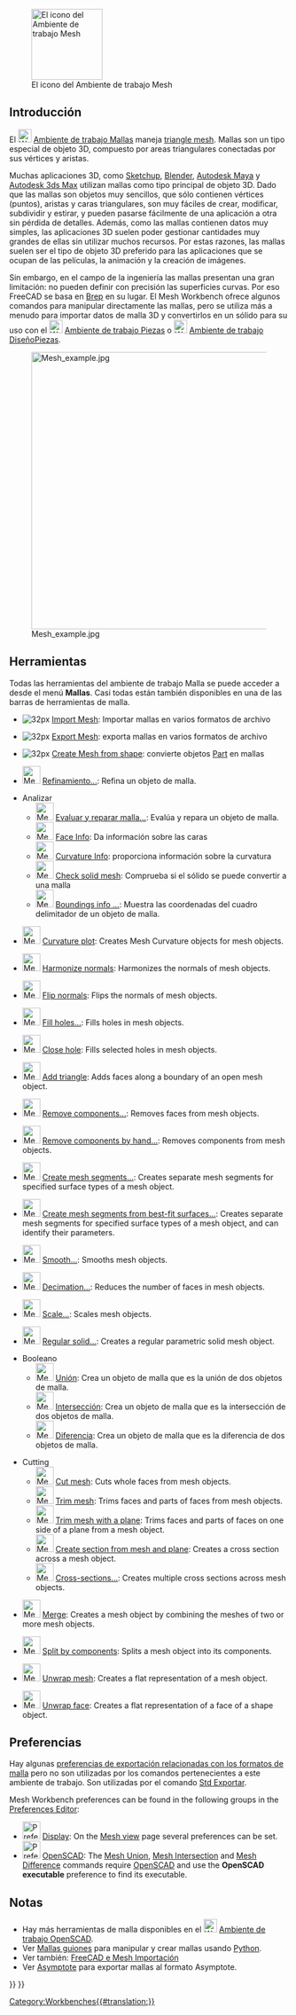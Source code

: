 <languages/>

<div class="mw-translate-fuzzy">
{{Docnav/es
|[[Inspection_Workbench/es|Ambiente de trabajo Inspección]]
|[[OpenSCAD_Workbench/es|Ambiente de trabajo OpenSCAD]]
|IconL=Workbench_Inspection.svg
|IconR=Workbench_OpenSCAD.svg
}}
</div>

[[Image:Workbench_Mesh.svg|thumb|128px|El icono del Ambiente de trabajo Mesh]]

{{TOCright}}

<span id="Introduction"></span>
==Introducción==

El  [[Image:Workbench_Mesh.svg|24px]] [[Mesh_Workbench|Ambiente de trabajo Mallas]] maneja [http://en.wikipedia.org/wiki/Triangle_mesh triangle mesh]. Mallas son un tipo especial de objeto 3D, compuesto por areas triangulares conectadas por sus vértices y aristas.

Muchas aplicaciones 3D, como [https://es.wikipedia.org/wiki/SketchUp Sketchup], [http://es.wikipedia.org/wiki/Blender Blender], [http://es.wikipedia.org/wiki/Autodesk_Maya Autodesk Maya] y [http://es.wikipedia.org/wiki/Autodesk_3ds_Max Autodesk 3ds Max] utilizan mallas como tipo principal de objeto 3D. Dado que las mallas son objetos muy sencillos, que sólo contienen vértices (puntos), aristas y caras triangulares, son muy fáciles de crear, modificar, subdividir y estirar, y pueden pasarse fácilmente de una aplicación a otra sin pérdida de detalles. Además, como las mallas contienen datos muy simples, las aplicaciones 3D suelen poder gestionar cantidades muy grandes de ellas sin utilizar muchos recursos. Por estas razones, las mallas suelen ser el tipo de objeto 3D preferido para las aplicaciones que se ocupan de las películas, la animación y la creación de imágenes.

Sin embargo, en el campo de la ingeniería las mallas presentan una gran limitación: no pueden definir con precisión las superficies curvas. Por eso FreeCAD se basa en [[wikipedia:Boundary representation|Brep]] en su lugar. El Mesh Workbench ofrece algunos comandos para manipular directamente las mallas, pero se utiliza más a menudo para importar datos de malla 3D y convertirlos en un sólido para su uso con el [[Image:Workbench_Part.svg|24px]] [[Part_Workbench/es|Ambiente de trabajo Piezas]] o [[Image:Workbench_PartDesign.svg|24px]] [[PartDesign_Workbench/es|Ambiente de trabajo DiseñoPiezas]].

[[Image:Mesh_example.jpg|500px]]

<span id="Tools"></span>
==Herramientas==

Todas las herramientas del ambiente de trabajo Malla se puede acceder a desde el menú '''Mallas'''. Casi todas están también disponibles en una de las barras de herramientas de malla.

* [[Image: Mesh_ImportMesh.png | 32px]] [[Mesh Import/es|Import Mesh]]: Importar mallas en varios formatos de archivo

* [[Image: Mesh_ExportMesh.png | 32px]] [[Mesh Export/es| Export Mesh]]: exporta mallas en varios formatos de archivo

* [[Image: Mesh MeshFromShape.png | 32px]] [[Mesh MeshFromShape | Create Mesh from shape]]: convierte objetos [[Part_Workbench/es | Part]] en mallas

<div class="mw-translate-fuzzy">
* [[Image:Mesh_RemeshGmsh.svg|32px]] [[Mesh_RemeshGmsh/rs|Refinamiento...]]: Refina un objeto de malla. {{Version/es|0.19}}
</div>

* Analizar
** [[Image:Mesh_Evaluation.svg|32px]] [[Mesh_Evaluation/es|Evaluar y reparar malla...]]: Evalúa y repara un objeto de malla.
** [[Image:Mesh_EvaluateFacet.svg|32px]] [[Mesh_EvaluateFacet/es| Face Info]]: Da información sobre las caras
** [[Image:Mesh_CurvatureInfo.svg|32px]] [[Mesh_CurvatureInfo/es| Curvature Info]]: proporciona información sobre la curvatura
** [[Image:Mesh_EvaluateSolid.svg|32px]] [[Mesh_EvaluateSolid/es| Check solid mesh]]: Comprueba si el sólido se puede convertir a una malla
** [[Image:Mesh_BoundingBox.svg|32px]] [[Mesh_BoundingBox/es| Boundings info ...]]: Muestra las coordenadas del cuadro delimitador de un objeto de malla.

* [[Image:Mesh_VertexCurvature.svg|32px]] [[Mesh_VertexCurvature|Curvature plot]]: Creates Mesh Curvature objects for mesh objects.

* [[Image:Mesh_HarmonizeNormals.svg|32px]] [[Mesh_HarmonizeNormals|Harmonize normals]]: Harmonizes the normals of mesh objects.

* [[Image:Mesh_FlipNormals.svg|32px]] [[Mesh_FlipNormals|Flip normals]]: Flips the normals of mesh objects.

* [[Image:Mesh_FillupHoles.svg|32px]] [[Mesh_FillupHoles|Fill holes...]]: Fills holes in mesh objects.

* [[Image:Mesh_FillInteractiveHole.svg|32px]] [[Mesh_FillInteractiveHole|Close hole]]: Fills selected holes in mesh objects.

* [[Image:Mesh_AddFacet.svg|32px]] [[Mesh_AddFacet|Add triangle]]: Adds faces along a boundary of an open mesh object.

* [[Image:Mesh_RemoveComponents.svg|32px]] [[Mesh_RemoveComponents|Remove components...]]: Removes faces from mesh objects.

* [[Image:Mesh_RemoveCompByHand.svg|32px]] [[Mesh_RemoveCompByHand|Remove components by hand...]]: Removes components from mesh objects.

* [[Image:Mesh_Segmentation.svg|32px]] [[Mesh_Segmentation|Create mesh segments...]]: Creates separate mesh segments for specified surface types of a mesh object.

* [[Image:Mesh_SegmentationBestFit.svg|32px]] [[Mesh_SegmentationBestFit|Create mesh segments from best-fit surfaces...]]: Creates separate mesh segments for specified surface types of a mesh object, and can identify their parameters.

* [[Image:Mesh_Smoothing.svg|32px]] [[Mesh_Smoothing|Smooth...]]: Smooths mesh objects.

* [[Image:Mesh_Decimating.svg|32px]] [[Mesh_Decimating|Decimation...]]: Reduces the number of faces in mesh objects.

* [[Image:Mesh_Scale.svg|32px]] [[Mesh_Scale|Scale...]]: Scales mesh objects.

* [[Image:Mesh_BuildRegularSolid.svg|32px]] [[Mesh_BuildRegularSolid|Regular solid...]]: Creates a regular parametric solid mesh object.

* Booleano
** [[Image:Mesh_Union.svg|32px]] [[Mesh_Union/es|Unión]]: Crea un objeto de malla que es la unión de dos objetos de malla.
** [[Image:Mesh_Intersection.svg|32px]] [[Mesh_Intersection/es|Intersección]]: Crea un objeto de malla que es la intersección de dos objetos de malla.
** [[Image:Mesh_Difference.svg|32px]] [[Mesh_Difference/es|Diferencia]]: Crea un objeto de malla que es la diferencia de dos objetos de malla.

* Cutting
** [[Image:Mesh_PolyCut.svg|32px]] [[Mesh_PolyCut|Cut mesh]]: Cuts whole faces from mesh objects.
** [[Image:Mesh_PolyTrim.svg|32px]] [[Mesh_PolyTrim|Trim mesh]]: Trims faces and parts of faces from mesh objects.
** [[Image:Mesh_TrimByPlane.svg|32px]] [[Mesh_TrimByPlane|Trim mesh with a plane]]: Trims faces and parts of faces on one side of a plane from a mesh object.
** [[Image:Mesh_SectionByPlane.svg|32px]] [[Mesh_SectionByPlane|Create section from mesh and plane]]: Creates a cross section across a mesh object.
** [[Image:Mesh_CrossSections.svg|32px]] [[Mesh_CrossSections|Cross-sections...]]: Creates multiple cross sections across mesh objects.

* [[Image:Mesh_Merge.svg|32px]] [[Mesh_Merge|Merge]]: Creates a mesh object by combining the meshes of two or more mesh objects.

* [[Image:Mesh_SplitComponents.svg|32px]] [[Mesh_SplitComponents|Split by components]]: Splits a mesh object into its components.

* [[Image:MeshPart_CreateFlatMesh.svg|32px]] [[MeshPart_CreateFlatMesh|Unwrap mesh]]: Creates a flat representation of a mesh object.

* [[Image:MeshPart_CreateFlatFace.svg|32px]] [[MeshPart_CreateFlatFace|Unwrap face]]: Creates a flat representation of a face of a shape object.

<span id="Preferences"></span>
==Preferencias==

Hay algunas [[Import_Export_Preferences/es#Formatos_de_malla|preferencias de exportación relacionadas con los formatos de malla]] pero no son utilizadas por los comandos pertenecientes a este ambiente de trabajo. Son utilizadas por el comando [[Std_Export/es|Std Exportar]].

Mesh Workbench preferences can be found in the following groups in the [[Preferences_Editor|Preferences Editor]]:
* [[Image:Preferences-display.svg|32px]] [[Preferences_Editor#Display|Display]]: On the [[Preferences_Editor#Mesh_view|Mesh view]] page several preferences can be set.
* [[Image:Preferences-openscad.svg|32px]] [[OpenSCAD_Preferences|OpenSCAD]]: The [[Mesh_Union|Mesh Union]], [[Mesh_Intersection|Mesh Intersection]] and [[Mesh_Difference|Mesh Difference]] commands require [http://www.openscad.org/ OpenSCAD] and use the '''OpenSCAD executable''' preference to find its executable.

<span id="Notes"></span>
==Notas==

* Hay más herramientas de malla disponibles en el [[Image:Workbench_OpenSCAD.svg|24px]] [[OpenSCAD_Workbench/es|Ambiente de trabajo OpenSCAD]].
* Ver [[Mesh_Scripting/es|Mallas guiones]] para manipular y crear mallas usando [[Python/es|Python]].
* Ver también: [[FreeCAD_and_Mesh_Import/es|FreeCAD e Mesh Importación]]
* Ver [[Asymptote/es|Asymptote]] para exportar mallas al formato Asymptote.


<div class="mw-translate-fuzzy">
{{Docnav/es
|[[Inspection_Workbench/es|Ambiente de trabajo Inspección]]
|[[OpenSCAD_Workbench/es|Ambiente de trabajo OpenSCAD]]
|IconL=Workbench_Inspection.svg
|IconR=Workbench_OpenSCAD.svg
}}
</div>

{{Mesh Tools navi{{#translation:}}}}
{{Userdocnavi{{#translation:}}}}
[[Category:Workbenches{{#translation:}}]]